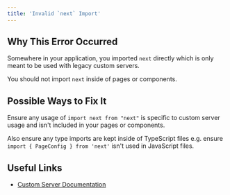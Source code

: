 ```yaml
---
title: 'Invalid `next` Import'
---
```


## Why This Error Occurred

Somewhere in your application, you imported `next` directly which is only meant to be used with legacy custom servers.

You should not import `next` inside of pages or components.

## Possible Ways to Fix It

Ensure any usage of `import next from "next"` is specific to custom server usage and isn't included in your pages or components.

Also ensure any type imports are kept inside of TypeScript files e.g. ensure `import { PageConfig } from 'next'` isn't used in JavaScript files.

## Useful Links

- [Custom Server Documentation](/docs/pages/building-your-application/configuring/custom-server)
